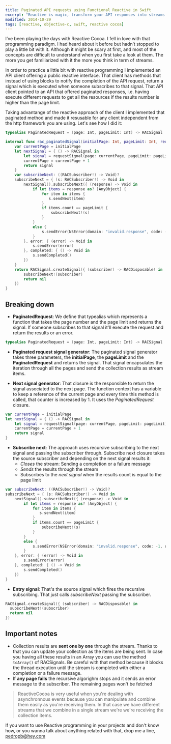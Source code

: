 ```yaml
---
title: Paginated API requests using Functional Reactive in Swift
excerpt: "Reactive is magic, transform your API responses into streams of data and you'll se how easy is to build for example paginated API requests"
modified: 2014-10-29
tags: [reactive, objective-c, swift, reactive cocoa]
---
```


I’ve been playing the days with Reactive Cocoa. I fell in love with that programming paradigm. I had heard about it before but hadn’t stopped to play a little bit with it.
Although it might be scary at first, and most of the concepts are difficult to understand when you first take a look at them. The more you get familiarized with it the more you think in term of streams.

In order to practice a little bit with reactive programming I implemented an API client offering a public reactive interface. That client has methods that instead of using blocks to notify the completion of the API request, return a signal which is executed when someone subscribes to that signal. That API client pointed to an API that offered paginated responses, i.e. having execute different requests to get all the resources if the results number is higher than the page limit.

Taking advantange of the reactive approach of the client I implemented that paginated method and made it resusable for any client independent from the http framework you are using. Let's see how I did it:

```swift
typealias PaginatedRequest = (page: Int, pageLimit: Int) -> RACSignal

internal func rac_paginatedSignal(initialPage: Int, pageLimit: Int, requestSignal: PaginatedRequest) -> RACSignal {
    var currentPage = initialPage
    let nextSignal = { () -> RACSignal in
        let signal = requestSignal(page: currentPage, pageLimit: pageLimit)
        currentPage = currentPage + 1
        return signal
    }
    var subscribeNext: ((RACSubscriber!) -> Void)?
    subscribeNext = { (s: RACSubscriber!) -> Void in
        nextSignal().subscribeNext({ (response) -> Void in
            if let items = response as? [AnyObject] {
                for item in items {
                   s.sendNext(item)
                }
                if items.count == pageLimit {
                    subscribeNext!(s)
                }
            }
            else {
                s.sendError(NSError(domain: "invalid.response", code: -1, userInfo: nil))
            }
        }, error: { (error) -> Void in
            s.sendError(error)
        }, completed: { () -> Void in
            s.sendCompleted()
        })
    }
    return RACSignal.createSignal({ (subscriber) -> RACDisposable! in
        subscribeNext!(subscriber)
        return nil
    })
}
```

## Breaking down

- **PaginatedRequest**: We define that typealias which represents a function that takes the page number and the page limit and returns the signal. If someone subscribes to that signal it'll execute the request and return the results or an error.

```swift
typealias PaginatedRequest = (page: Int, pageLimit: Int) -> RACSignal
```

- **Paginated request signal generator**: The paginated signal generator takes three parameters, the **initialPage**, the **pageLimit** and the **PaginatedRequest** and returns the signal. That signal encapsulates the iteration through all the pages and send the collection results as stream items.

- **Next signal generator**: That closure is the responsible to return the signal associated to the next page. The function context has a variable to keep a reference of the current page and every time this method is called, that counter is increased by 1. It uses the _PaginatedRequest_ closure.

```swift
var currentPage = initialPage
let nextSignal = { () -> RACSignal in
    let signal = requestSignal(page: currentPage, pageLimit: pageLimit)
    currentPage = currentPage + 1
    return signal
}
```

- **Subscribe next**: The approach uses recursive subscribing to the next signal and passing the subscriber through. Subscribe next closure takes the source subscriber and depending on the next signal results it:
  - _Closes_ the stream: Sending a completion or a failure message
  - _Sends_ the results through the stream
  - Subscribes to the _next signal_ when the results count is equal to the page limit

```swift
var subscribeNext: ((RACSubscriber!) -> Void)?
subscribeNext = { (s: RACSubscriber!) -> Void in
    nextSignal().subscribeNext({ (response) -> Void in
        if let items = response as? [AnyObject] {
            for item in items {
               s.sendNext(item)
            }
            if items.count == pageLimit {
                subscribeNext!(s)
            }
        }
        else {
            s.sendError(NSError(domain: "invalid.response", code: -1, userInfo: nil))
        }
    }, error: { (error) -> Void in
        s.sendError(error)
    }, completed: { () -> Void in
        s.sendCompleted()
    })
}
```

- **Entry signal**: That's the source signal which fires the recursive subscribing. That just calls _subscribeNext_ passing the subscriber.

```swift
RACSignal.createSignal({ (subscriber) -> RACDisposable! in
  subscribeNext!(subscriber)
  return nil
})
```

## Important notes

- Collection results are **sent one by one** through the stream. Thanks to that you can update your collection as the items are being sent. In case you having all these results in an Array you can use the method `toArray()` of RACSignals. Be careful with that method because it blocks the thread execution until the stream is completed with either a completion or a failure message.
- If **any page fails** the recursive algorighm stops and it sends an error message to the subscriber. The remaining pages won't be fetched

> ReactiveCocoa is very useful when you're dealing with asynchronnous events because you can manipulate and combine them easily as you're receiving them. In that case we have different streams that we combine in a single stream we're we're receiving the collection items.

If you want to use Reactive programming in your projects and don't know how, or you wanna talk about anything related with that, drop me a line, [pedropb@hey.com](mailto://pedropb@hey.com)
